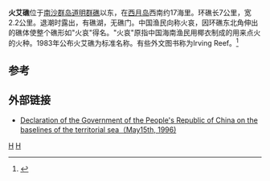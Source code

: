 {{Infobox Disputed Islands
| plural = yes
| name             =火艾礁
| image name       = Irving Reef, Spratly Islands.png
| image caption    = 
| image size       = 
| locator map      = {{Location map+|Spratly Islands|float=center|width=300|caption=火艾礁的位置 
|places=
{{location map~ |Spratly Islands|marksize=6 |lat=10.8833333 |long=114.933333 |label='''火艾礁''' |position=bottom}}
}}
| map_custom       = yes
| native name      = 
| native name link = 
| other_names         = 
| location         = [[南海|南海]]
| coordinates      = {{Coord|10|53||N|114|56||E|display=inline,title}}
| archipelago      = [[南沙群岛|南沙群岛]]
| total islands    = 
| major islands    = 
| area             =
| length           =7公里
| width            =2.2公里
| coastline        =
| highest mount    = 
| elevation        = 
| country claim = {{PRC}}
| country claim divisions title = 地級市
| country claim divisions = [[海南省|海南省]][[三沙市|三沙市]]
| country 1 claim = {{ROC}}
| country 1 claim divisions title = 直轄市
| country 1 claim divisions = [[高雄市|高雄市]][[旗津區|旗津區]]
| country 2 claim = {{VNM}}
| country 2 claim divisions title = 縣
| country 2 claim divisions = [[慶和省|慶和省]][[長沙島縣|長沙島縣]]
| country 3 claim = {{PHL}}
| country 3 claim divisions title = 市
| country 3 claim divisions = [[巴拉望省|巴拉望省]][[卡拉揚市|卡拉揚市]]
| population       = 
| population as of = 
| density          = 
| ethnic groups    = 
| additional info  =
}}
'''火艾礁'''位于[[南沙群岛|南沙群岛]][[道明群礁|道明群礁]]以东，在[[西月岛|西月岛]]西南约17海里。环礁长7公里，宽2.2公里。退潮时露出，有礁湖，无礁门。中国渔民向称火哀，因环礁东北角伸出的礁体使整个礁形如"火哀"得名。"火哀"原指中国海南渔民用椰衣制成的用来点火的火种。1983年公布火艾礁为标准名称。有些外文图书称为Irving Reef。<ref>{{cite book zh |author=广东省地名委员会 |title=《南海诸岛地名资料汇编》 |format=M |edition=1 |location=广州 |publisher=广东省地图出版社 |date=1987 |pages=200 |id= ISBN 80522-023-9}}</ref>

==参考==
<div class="references-small"><references/></div>
==外部链接==
*{{en icon}}[http://www.un.org/Depts/los/LEGISLATIONANDTREATIES/PDFFILES/CHN_1996_Declaration.pdf  Declaration of the Government of the People's Republic of China on the baselines of the territorial sea（May15th, 1996)] {{Wayback|url=http://www.un.org/Depts/los/LEGISLATIONANDTREATIES/PDFFILES/CHN_1996_Declaration.pdf |date=20070315110738 }}
{{South China Sea Islands}}
{{DEFAULTSORT:Huo火}}
[[category:海南島嶼|H]]
[[category:南沙群岛|H]]